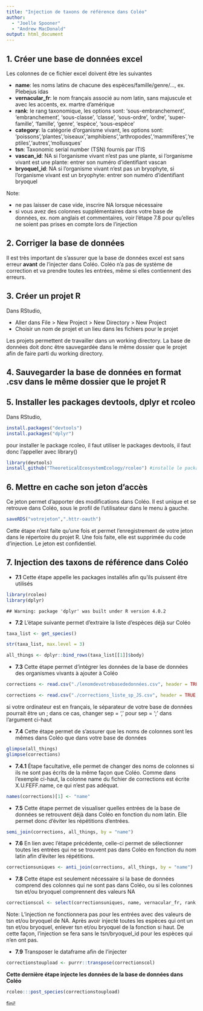 ```yaml
---
title: "Injection de taxons de référence dans Coléo"
author:
  - "Joelle Spooner"
  - "Andrew MacDonald"
output: html_document
---
```



## 1. Créer une base de données excel
Les colonnes de ce fichier excel doivent être les suivantes

* **name**: les noms latins de chacune des espèces/famille/genre/..., ex. Plebejus idas
* **vernacular_fr**: le nom français associé au nom latin, sans majuscule et avec les accents, ex. martre d'amérique
* **rank**: le rang taxonomique, les options sont: 'sous-embranchement', 'embranchement', 'sous-classe', 'classe', 'sous-ordre', 'ordre', 'super-famille', 'famille', 'genre', 'espèce', 'sous-espèce'
* **category**: la catégorie d'organisme vivant, les options sont: 'poissons','plantes','oiseaux','amphibiens','arthropodes','mammifères','reptiles','autres','mollusques'
* **tsn**: Taxonomic serial number (TSN) fournis par ITIS
* **vascan_id**: NA si l'organisme vivant n'est pas une plante, si l'organisme vivant est une plante: entrer son numéro d'identifiant vascan
* **bryoquel_id**: NA si l'organisme vivant n'est pas un bryophyte, si l'organisme vivant est un bryophyte: entrer son numéro d'identifiant bryoquel


Note:

* ne pas laisser de case vide, inscrire NA lorsque nécessaire
* si vous avez des colonnes supplémentaires dans votre base de données, ex. nom anglais et commentaires, voir l'étape 7.8 pour qu'elles ne soient pas prises en compte lors de l'injection

## 2. Corriger la base de données
Il est très important de s'assurer que la base de données excel est sans erreur **avant** de l'injecter dans Coléo. Coléo n'a pas de système de correction et va prendre toutes les entrées, même si elles contiennent des erreurs.


## 3. Créer un projet R
Dans RStudio,

* Aller dans File > New Project > New Directory > New Project
* Choisir un nom de projet et un lieu dans les fichiers pour le projet

Les projets permettent de travailler dans un working directory. La base de données doit donc être sauvegardée dans le même dossier que le projet afin de faire parti du working directory.

## 4. Sauvegarder la base de données en format .csv dans le même dossier que le projet R

## 5. Installer les packages devtools, dplyr et rcoleo
Dans RStudio,


```r
install.packages("devtools")
install.packages("dplyr")
```
pour installer le package rcoleo, il faut utiliser le packages devtools, il faut donc l'appeller avec library()


```r
library(devtools)
install_github("TheoreticalEcosystemEcology/rcoleo") #installe le package rcoleo à partir de github
```
## 6. Mettre en cache son jeton d'accès
Ce jeton permet d'apporter des modifications dans Coléo. Il est unique et se retrouve dans Coléo, sous le profil de l'utilisateur dans le menu à gauche.

```r
saveRDS("votrejeton",".httr-oauth")
```
Cette étape n'est faite qu'une fois et permet l'enregistrement de votre jeton dans le répertoire du projet R. Une fois faite, elle est supprimée du code d'injection. Le jeton est confidentiel.

## 7. Injection des taxons de référence dans Coléo

* **7.1** Cette étape appelle les packages installés afin qu'ils puissent être utilisés

```r
library(rcoleo)
library(dplyr)
```

```
## Warning: package 'dplyr' was built under R version 4.0.2
```
* **7.2** L'étape suivante permet d'extraire la liste d'espèces déjà sur Coléo

```r
taxa_list <- get_species()

str(taxa_list, max.level = 3)

all_things <- dplyr::bind_rows(taxa_list[[1]]$body)
```
* **7.3** Cette étape permet d'intégrer les données de la base de données des organismes vivants à ajouter à Coléo

```r
corrections <- read.csv("./lenomdevotrebasededonnées.csv", header = TRUE, sep = ',', stringsAsFactors = FALSE, encoding = "UTF-8") #l'encoding UTF-8 permet de garder les accents
```

```r
corrections <- read.csv("./corrections_liste_sp_JS.csv", header = TRUE, sep = ',', stringsAsFactors = FALSE, encoding = "UTF-8")
```
si votre ordinateur est en français, le séparateur de votre base de données pourrait être un ; dans ce cas, changer sep = ',' pour sep = ';' dans l'argument ci-haut



* **7.4** Cette étape permet de s'assurer que les noms de colonnes sont les mêmes dans Coléo que dans votre base de données

```r
glimpse(all_things)
glimpse(corrections)
```
* **7.4.1** Étape facultative, elle permet de changer des noms de colonnes si ils ne sont pas écrits de la même façon que Coléo. Comme dans l'exemple ci-haut, la colonne name du fichier de corrections est écrite X.U.FEFF.name, ce qui n'est pas adéquat.

```r
names(corrections)[1] <- "name"
```
* **7.5** Cette étape permet de visualiser quelles entrées de la base de données se retrouvent déjà dans Coléo en fonction du nom latin. Elle permet donc d'éviter les répétitions d'entrées.

```r
semi_join(corrections, all_things, by = "name")
```
* **7.6** En lien avec l'étape précédente, celle-ci permet de sélectionner toutes les entrées qui ne se trouvent pas dans Coléo en fonction du nom latin afin d'éviter les répétitions.

```r
correctionsuniques <- anti_join(corrections, all_things, by = "name")
```

* **7.8** Cette étape est seulement nécessaire si la base de données comprend des colonnes qui ne sont pas dans Coléo, ou si les colonnes tsn et/ou bryoquel comprennent des valeurs NA

```r
correctionscol <- select(correctionsuniques, name, vernacular_fr, rank, category, tsn, vascan_id, bryoquel_id, created_at, updated_at)
```

Note: L'injection ne fonctionnera pas pour les entrées avec des valeurs de tsn et/ou bryoquel de NA. Après avoir injecté toutes les espèces qui ont un tsn et/ou bryoquel, enlever tsn et/ou bryoquel de la fonction si haut. De cette façon, l'injection se fera sans le tsn/bryoquel_id pour les espèces qui n'en ont pas.

* **7.9** Transposer le dataframe afin de l'injecter

```r
correctionstoupload <- purrr::transpose(correctionscol)
```

**Cette dernière étape injecte les données de la base de données dans Coléo**

```r
rcoleo:::post_species(correctionstoupload)
```

fini!

